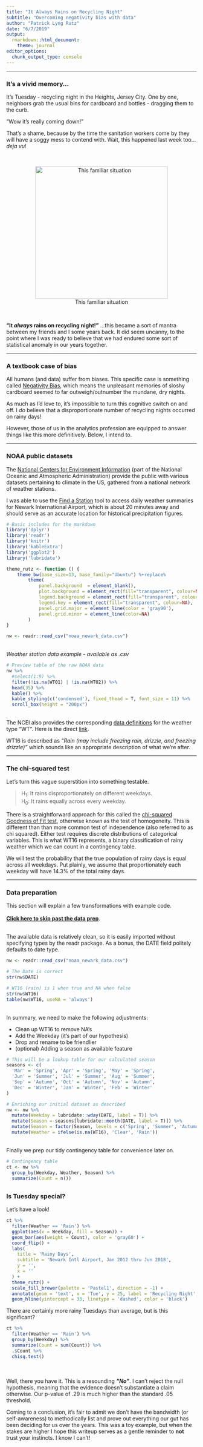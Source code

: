 ```yaml
---
title: "It Always Rains on Recycling Night"
subtitle: "Overcoming negativity bias with data"
author: "Patrick Lyng Rutz"
date: "6/7/2019"
output:
  rmarkdown::html_document:
    theme: journal
editor_options: 
  chunk_output_type: console
---
```

-----
  
### It's a vivid memory...

It's Tuesday - recycling night in the Heights, Jersey City. One by one, neighbors
grab the usual bins for cardboard and bottles - dragging them to the curb.

"Wow it's really coming down!"

That's a shame, because by the time the sanitation workers come by they will have
a soggy mess to contend with. Wait, this happened last week too... *deja vu*!
  
<br/>
<center>
![This familiar situation](wet_cardb_image.jpg){width=350px}

</center><br/>

**"It *always* rains on recycling night!"**
  ...this became a sort of mantra between my friends and I some years back. It did seem
uncanny, to the point where I was ready to believe that we had endured some sort
of statistical anomaly in our years together.

-----
  
### A textbook case of bias
  
All humans (and data) suffer from biases. This specific case is something called
[Negativity Bias](https://www.psychologytoday.com/us/articles/200306/our-brains-negative-bias), which means the unpleasant memories of sloshy cardboard seemed to far outweigh/outnumber
the mundane, dry nights.

As much as I'd love to, it's impossible to turn this cognitive switch on and off.
I *do* believe that a disproportionate number of recycling nights occurred on rainy
days!

However, those of us in the analytics profession are equipped to answer things like
this more definitively. Below, I intend to.

-----
  
### NOAA public datasets

The [National Centers for Environment Information](https://www.ncdc.noaa.gov/)
(part of the National Oceanic and Atmospheric Administration) provide
the public with various datasets pertaining to climate in the US, gathered
from a national network of weather stations.

I was able to use the [Find a Station](https://www.ncdc.noaa.gov/cdo-web/datatools/findstation) tool to access
daily weather summaries for Newark International Airport, which is about 20 minutes
away and should serve as an accurate location for historical precipitation figures.  
  
  
```r
# Basic includes for the markdown
library('dplyr')
library('readr')
library('knitr')
library('kableExtra')
library('ggplot2')
library('lubridate')

theme_rutz <- function () { 
    theme_bw(base_size=13, base_family="Ubuntu") %+replace% 
        theme(
            panel.background  = element_blank(),
            plot.background = element_rect(fill="transparent", colour=NA), 
            legend.background = element_rect(fill="transparent", colour=NA),
            legend.key = element_rect(fill="transparent", colour=NA),
            panel.grid.major = element_line(color = 'gray90'),
            panel.grid.minor = element_line(color=NA)
        )
}

nw <- readr::read_csv("noaa_newark_data.csv")
```
<br/>
*Weather station data example - available as .csv*
```r
# Preview table of the raw NOAA data
nw %>%
  #select(1:9) %>%
  filter(!is.na(WT01) | !is.na(WT02)) %>%
  head(35) %>%
  kable() %>%
  kable_styling(c('condensed'), fixed_thead = T, font_size = 11) %>%
  scroll_box(height = "200px")
```
<br/>
The NCEI also provides the corresponding  [data definitions](https://www.ncdc.noaa.gov/cdo-web/datasets) for the weather type "WT".
Here is the direct [link](https://www1.ncdc.noaa.gov/pub/data/cdo/documentation/GHCND_documentation.pdf).  

WT16 is described as *"Rain (may include freezing rain, drizzle, and freezing drizzle)"*
which sounds like an appropriate description of what we're after.

-----

### The chi-squared test

Let's turn this vague superstition into something testable.

> H~1~: It rains disproportionately on different weekdays.  
> H~0~: It rains equally across every weekday.

There is a straightforward approach for this called the [chi-squared Goodness of Fit test](https://stattrek.com/chi-square-test/goodness-of-fit.aspx), otherwise known as
the test of homogeneity. This is different than than more common test of independence
(also referred to as chi squared). Either test requires discrete distributions of categorical variables. This is what WT16 represents, a binary classification of rainy weather which we can count in a contingency table.

We will test the probability that the true population of rainy days is equal across
all weekdays. Put plainly, we assume that proportionately each weekday will have 14.3%
of the total rainy days.

-----

### Data preparation

This section will explain a few transformations with example code.  
<br/>
**[Click here to skip past the data prep](#skip_prep)**.
<br/>
<br/>

The available data is relatively clean, so it is easily imported without
specifying types by the readr package. As a bonus, the DATE field politely defaults
to date type.

```r
nw <- readr::read_csv("noaa_newark_data.csv")

# The Date is correct
str(nw$DATE)

# WT16 (rain) is 1 when true and NA when false
str(nw$WT16)
table(nw$WT16, useNA = 'always')
```

<br/>
In summary, we need to make the following adjustments:  

  * Clean up WT16 to remove NA's
  * Add the Weekday (it's part of our hypothesis)
  * Drop and rename to be friendlier
  * (optional) Adding a season as available feature
<br/>

```r
# This will be a lookup table for our calculated season
seasons <- c(
  'Mar' = 'Spring', 'Apr' = 'Spring', 'May' = 'Spring',
  'Jun' = 'Summer', 'Jul' = 'Summer', 'Aug' = 'Summer',
  'Sep' = 'Autumn', 'Oct' = 'Autumn', 'Nov' = 'Autumn',
  'Dec' = 'Winter', 'Jan' = 'Winter', 'Feb' = 'Winter'
)

# Enriching our initial dataset as described
nw <- nw %>%
  mutate(Weekday = lubridate::wday(DATE, label = T)) %>%
  mutate(Season = seasons[lubridate::month(DATE, label = T)]) %>%
  mutate(Season = factor(Season, levels = c('Spring', 'Summer', 'Autumn', 'Winter'))) %>%
  mutate(Weather = ifelse(is.na(WT16), 'Clear', 'Rain'))
```
<br/>
Finally we prep our tidy contingency table for convenience later on.

```r
# Contingency table
ct <- nw %>%
  group_by(Weekday, Weather, Season) %>%
  summarize(Count = n())
```
<a name="skip_prep"/>
-----
### Is Tuesday special?

Let's have a look!

```r
ct %>%
  filter(Weather == 'Rain') %>%
  ggplot(aes(x = Weekday, fill = Season)) +
  geom_bar(aes(weight = Count), color = 'gray60') +
  coord_flip() +
  labs(
    title = 'Rainy Days',
    subtitle = 'Newark Intl Airport, Jan 2012 thru Jun 2018',
    y = '',
    x = ''
  ) +
  theme_rutz() +
  scale_fill_brewer(palette = 'Pastel1', direction = -1) +
  annotate(geom = 'text', x = 'Tue', y = 25, label = 'Recycling Night', family = 'Ubuntu', size = 6, color = 'white', alpha = .9) +
  geom_hline(yintercept = 33, linetype = 'dashed', color = 'black')
```

There are certainly more rainy Tuesdays than average, but is this significant?

```r
ct %>%
  filter(Weather == 'Rain') %>%
  group_by(Weekday) %>%
  summarize(Count = sum(Count)) %>%
  .$Count %>%
  chisq.test()
```
<br/><br/>
Well, there you have it. This is a resounding ***"No"***. I can't reject the null hypothesis, meaning that the evidence doesn't substantiate a claim otherwise. Our p-value of .29 is much
higher than the standard .05 threshold.
  
Coming to a conclusion, it's fair to admit we don't have the bandwidth (or self-awareness) to methodically list and prove out everything our gut has been deciding for us over the years. This was a toy example, but when the stakes are higher I hope this writeup serves as a gentle reminder to **not** trust your instincts. I know I can't!